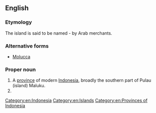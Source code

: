 ==English==

===Etymology===
The island is said to be named {{etyl|ar|en}} {{m|ar|جازيرات}} {{m|ar|ال}}- {{m|ar|ملك}} by Arab merchants.

===Alternative forms===
* [[Molucca]] {{qualifier|dated}}

===Proper noun===
{{wikipedia|Maluku Islands}}
{{en-proper noun}}

# A [[province]] of modern [[Indonesia]], broadly the southern part of Pulau (island) Maluku.
# {{synonym of|Moluccas|lang=en}}

[[Category:en:Indonesia]]
[[Category:en:Islands]]
[[Category:en:Provinces of Indonesia]]